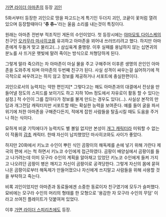 [[가면 라이더 아마존]]의 등장 [[괴인]]

5화서부터 등장한 괴인으로 땅을 파고드는게 특기인 두더지 괴인, 코끝이 꽃처럼 열려 있으며 등장할때마다 ''''츄 츄~''''라는 울음 소리를 내는것이 특징이다. 

원래는 아마존 전반부 적조직인 게돈의 수인이었다. 첫 등장시에는 [[야마모토 다이스케]]의 친구인 [[오카무라 마사히코]]를 유괴하고 아마존을 꾀어내 쓰러뜨리려고 했다. 하지만 아마존에게 두들겨 맞고 물리고(...) 삼십육계 줄행랑. 이후 실패를 용납하지 않는 십면귀의 분노를 사 뜨거운 햇빛에 말려 죽이는 방식으로 처형당하게 된다. 

그렇게 말라 죽으려는 차 아마존이 마실 물을 주고 구해주어 이후론 생명의 은인인 아마존을 도와주게 되며 아마존의 두번째 친구가 된다. 사실 성격이 싸우는걸 싫어하기에 적극적으로 싸우려고는 하지 않고 정보를 제공하거나 서포트에 충실한편이다. 

괴인으로서의 능력치는 약한 편인지[* 그렇다고는 해도 아마존과의 대결에서 잔상을 만들어낼 정도의 스피드를 보이기도 하고 지하 10m 정도에서 자유로이 활동 할 수 있다는 설정.] 적 수인이 그를 잡아다가 정보를 불게 만드는 경우도 있다(...). 사실상 본작의 만담과 개그전담 캐릭터지만 서포트할 때는 확실한 능력을 보여준다. 예를 들어 굴을 파서 위기에 처한 아마존을 구해준다든지, 적에게 잡힌 사람들을 탈출시킬 때도 도움을 주거나 하는 식이다.

묘하게 비굴 기믹에다가 능력치도 별 볼일 없지만 본성이 [[개그 캐릭터]]라 미워할 수 없는 이 작품의 [[감초]] 캐릭터. 한때 자신이 납치했었던 마사히코와도 사이가 좋았다.

하지만 20화에서 키노코 수인이 뿌린 식인 곰팡이의 해독제를 손에 넣기 위해 가란다 제국의 편에 서는 척 하면서 키노코 수인에게 접근하였다. 곰팡이 배양실에서 곰팡이를 들고 나가려는데 이미 모구라 수인의 계획을 알아채고 있었던 키노코 수인에게 들켜 가지고 나오려던 곰팡이 병은 깨지고 자신이 곰팡이로 공격당한다. 그렇게 자신의 몸에 묻혀나온 곰팡이로부터 해독제가 만들어졌으나 자신에게 쓰지말고 사람들을 위해 사용할 것을 부탁하고 죽는다. 

비록 괴인이었지만 아마존과 동료들에겐 소중한 동료이자 친구였기에 모두가 슬퍼했다. 묘비에는 모구라 수인의 머리의 형태를 한 모형으로 '용감한 자 모구라 수인의 무덤' 이라고 쓰여진 플레이트가 덧붙여져 있었다.
 
이후 [[가면 라이더 스피리츠]]에도 등장.
